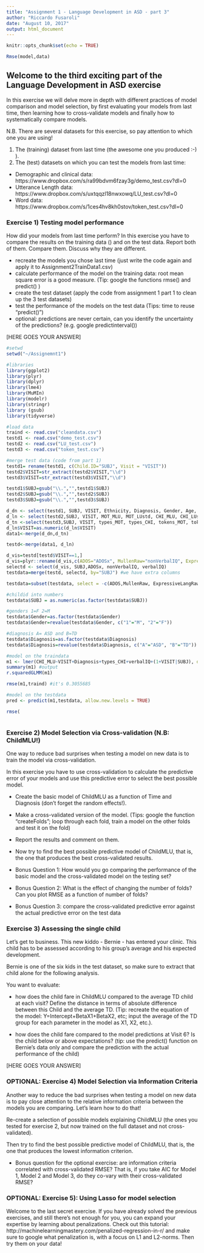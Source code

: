 ```yaml
---
title: "Assignment 1 - Language Development in ASD - part 3"
author: "Riccardo Fusaroli"
date: "August 10, 2017"
output: html_document
---
```


```r
knitr::opts_chunk$set(echo = TRUE)

Rmse(model,data)
```

## Welcome to the third exciting part of the Language Development in ASD exercise

In this exercise we will delve more in depth with different practices of model comparison and model selection, by first evaluating your models from last time, then learning how to cross-validate models and finally how to systematically compare models.

N.B. There are several datasets for this exercise, so pay attention to which one you are using!

1. The (training) dataset from last time (the awesome one you produced :-) ).
2. The (test) datasets on which you can test the models from last time:
* Demographic and clinical data: https://www.dropbox.com/s/ra99bdvm6fzay3g/demo_test.csv?dl=0
* Utterance Length data: https://www.dropbox.com/s/uxtqqzl18nwxowq/LU_test.csv?dl=0
* Word data: https://www.dropbox.com/s/1ces4hv8kh0stov/token_test.csv?dl=0

### Exercise 1) Testing model performance

How did your models from last time perform? In this exercise you have to compare the results on the training data () and on the test data. Report both of them. Compare them. Discuss why they are different.

- recreate the models you chose last time (just write the code again and apply it to Assignment2TrainData1.csv)
- calculate performance of the model on the training data: root mean square error is a good measure. (Tip: google the functions rmse() and predict() )
- create the test dataset (apply the code from assignment 1 part 1 to clean up the 3 test datasets)
- test the performance of the models on the test data (Tips: time to reuse "predict()")
- optional: predictions are never certain, can you identify the uncertainty of the predictions? (e.g. google predictinterval())


[HERE GOES YOUR ANSWER]
```r
#setwd
setwd("~/Assignemnt1")

#libraries
library(ggplot2)
library(plyr)
library(dplyr)
library(lme4)
library(MuMIn)
library(modelr)
library(stringr)
library (gsub)
library(tidyverse)

#load data
traind <- read.csv("cleandata.csv")
testd1 <- read.csv("demo_test.csv")
testd2 <- read.csv("LU_test.csv")
testd3 <- read.csv("token_test.csv")

#merge test data (code from part 1)
testd1= rename(testd1, c(Child.ID="SUBJ", Visit = "VISIT"))
testd2$VISIT=str_extract(testd2$VISIT,"\\d")
testd3$VISIT=str_extract(testd3$VISIT,"\\d")

testd1$SUBJ=gsub("\\.","",testd1$SUBJ)
testd2$SUBJ=gsub("\\.","",testd2$SUBJ)
testd3$SUBJ=gsub("\\.","",testd3$SUBJ)

d_dn <- select(testd1, SUBJ, VISIT, Ethnicity, Diagnosis, Gender, Age, ADOS, MullenRaw, ExpressiveLangRaw)
d_ln <- select(testd2,SUBJ, VISIT, MOT_MLU, MOT_LUstd, CHI_MLU, CHI_LUstd)
d_tn <-select(testd3,SUBJ, VISIT, types_MOT, types_CHI, tokens_MOT, tokens_CHI)
d_ln$VISIT=as.numeric(d_ln$VISIT)
data1<-merge(d_dn,d_tn)

testd<-merge(data1, d_ln)

d_vis=testd[testd$VISIT==1,]
d_vis=plyr::rename(d_vis,c(ADOS="ADOSx", MullenRaw="nonVerbalIQ", ExpressiveLangRaw="verbalIQ"))
selectd <- select(d_vis, SUBJ,ADOSx, nonVerbalIQ, verbalIQ)
testdata=merge(testd, selectd, by="SUBJ") #we have extra columns

testdata=subset(testdata, select = -c(ADOS,MullenRaw, ExpressiveLangRaw)) #dataset without NAs

#childid into numbers
testdata$SUBJ = as.numeric(as.factor(testdata$SUBJ))

#genders 1=F 2=M
testdata$Gender=as.factor(testdata$Gender)
testdata$Gender=revalue(testdata$Gender, c("1"="M", "2"="F"))

#diagnosis A= ASD and B=TD
testdata$Diagnosis=as.factor(testdata$Diagnosis)
testdata$Diagnosis=revalue(testdata$Diagnosis, c("A"="ASD", "B"="TD"))

#model on the traindata
m1 <- lmer(CHI_MLU~VISIT+Diagnosis+types_CHI+verbalIQ+(1+VISIT|SUBJ), data = traind) 
summary(m1) #output
r.squaredGLMM(m1)

rmse(m1,traind) #it's 0.3055685

#model on the testdata
pred <- predict(m1,testdata, allow.new.levels = TRUE)

rmse(



```


### Exercise 2) Model Selection via Cross-validation (N.B: ChildMLU!)

One way to reduce bad surprises when testing a model on new data is to train the model via cross-validation. 

In this exercise you have to use cross-validation to calculate the predictive error of your models and use this predictive error to select the best possible model.

- Create the basic model of ChildMLU as a function of Time and Diagnosis (don't forget the random effects!).
- Make a cross-validated version of the model. (Tips: google the function "createFolds";  loop through each fold, train a model on the other folds and test it on the fold)
- Report the results and comment on them.

- Now try to find the best possible predictive model of ChildMLU, that is, the one that produces the best cross-validated results.

- Bonus Question 1: How would you go comparing the performance of the basic model and the cross-validated model on the testing set?
- Bonus Question 2: What is the effect of changing the number of folds? Can you plot RMSE as a function of number of folds?
- Bonus Question 3: compare the cross-validated predictive error against the actual predictive error on the test data

### Exercise 3) Assessing the single child

Let's get to business. This new kiddo - Bernie - has entered your clinic. This child has to be assessed according to his group's average and his expected development.

Bernie is one of the six kids in the test dataset, so make sure to extract that child alone for the following analysis.

You want to evaluate:

- how does the child fare in ChildMLU compared to the average TD child at each visit? Define the distance in terms of absolute difference between this Child and the average TD.
(Tip: recreate the equation of the model: Y=Intercept+BetaX1+BetaX2, etc; input the average of the TD group  for each parameter in the model as X1, X2, etc.).

- how does the child fare compared to the model predictions at Visit 6? Is the child below or above expectations? (tip: use the predict() function on Bernie's data only and compare the prediction with the actual performance of the child)

[HERE GOES YOUR ANSWER]

### OPTIONAL: Exercise 4) Model Selection via Information Criteria
Another way to reduce the bad surprises when testing a model on new data is to pay close attention to the relative information criteria between the models you are comparing. Let's learn how to do that!

Re-create a selection of possible models explaining ChildMLU (the ones you tested for exercise 2, but now trained on the full dataset and not cross-validated).

Then try to find the best possible predictive model of ChildMLU, that is, the one that produces the lowest information criterion.

- Bonus question for the optional exercise: are information criteria correlated with cross-validated RMSE? That is, if you take AIC for Model 1, Model 2 and Model 3, do they co-vary with their cross-validated RMSE?

### OPTIONAL: Exercise 5): Using Lasso for model selection
Welcome to the last secret exercise. If you have already solved the previous exercises, and still there's not enough for you, you can expand your expertise by learning about penalizations. Check out this tutorial: http://machinelearningmastery.com/penalized-regression-in-r/ and make sure to google what penalization is, with a focus on L1 and L2-norms. Then try them on your data!


